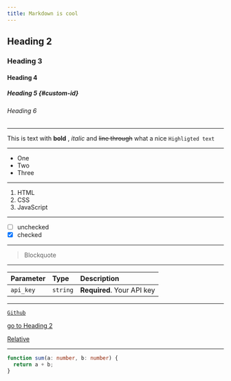 ```yaml
---
title: Markdown is cool
---
```


<!-- # Heading 1 -->

## Heading 2

### Heading 3

#### Heading 4

##### Heading 5 {#custom-id}

###### Heading 6

---

This is text with **bold** , _italic_ and ~~line through~~
what a nice `Highligted text`

---

- One
- Two
- Three

---

1. HTML
2. CSS
3. JavaScript

---

- [ ] unchecked
- [x] checked

---

> Blockquote

---

| Parameter | Type     | Description                |
| :-------- | :------- | :------------------------- |
| `api_key` | `string` | **Required**. Your API key |

---

[`Github`](https://github.com/MomenSherif)

[go to Heading 2](#heading-2)

[Relative](tutorial-basics/congratulations)

---

```typescript
function sum(a: number, b: number) {
  return a + b;
}
```

